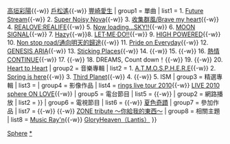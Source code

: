 {{Navbox Musical artist
|name = Sphere
| title = [[sphere (聲優團體)|sphere]]
| background = group_or_band
| above = [[壽美菜子]]{{-w}} [[高垣彩陽]]{{-w}} [[戶松遙]]{{-w}} [[豐崎愛生]]
| group1 = 單曲
| list1 = 1. [[Future Stream]]{{-w}} 2. [[Super Noisy Nova]]{{-w}} 3. [[收集群風/Brave my heart]]{{-w}} 4. [[REALOVE:REALIFE]]{{-w}} 5. [[Now loading...SKY!!]]{{-w}} 6. [[MOON SIGNAL]]{{-w}} 7. [[Hazy]]{{-w}}8. [[LET·ME·DO!!]]{{-w}} 9. [[HIGH POWERED]]{{-w}} 10. [[Non stop road/通向明天的歸途]]{{-w}} 11. [[Pride on Everyday]]{{-w}} 12. [[GENESIS ARIA]]{{-w}} 13. [[Sticking Places]]{{-w}} 14. {{link-ja|Eternal Tours|Eternal Tours}}{{-w}} 15. {{link-ja|朦朧而確定的未來|微かな密かな確かなミライ}}{{-w}} 16. [[熱情CONTINUE]]{{-w}} 17. {{link-ja|vivid brilliant door！|vivid brilliant door!}}{{-w}} 18. DREAMS, Count down！{{-w}} 19. {{link-ja|My Only Place|My Only Place}}{{-w}} 20. [[Heart to Heart (Sphere單曲)|Heart to Heart]]
| group2 = 音樂專輯
| list2 = 1. [[A.T.M.O.S.P.H.E.R.E]]{{-w}} 2. [[Spring is here]]{{-w}} 3. [[Third Planet]]{{-w}} 4. {{link-ja|4 colors for you|4 colors for you}}{{-w}} 5. ISM 
| group3 = 精選專輯
| list3 = {{link-ja|sphere (sphere專輯)|sphere (スフィアのアルバム)|sphere}}
| group4 = 影像作品
| list4 = [[～Sphere's rings live tour 2010～|rings live tour 2010]]{{-w}} [[Sphere LIVE 2010 sphere ON LOVE, ON 日本武道館|LIVE 2010 sphere ON LOVE]]{{-w}} {{link-ja|LIVE 2011 Athletic Harmonies|スフィア ライブ 2011 Athletic Harmonies}}
| group5 = 電台節目
| list5 = {{Navbox subgroup
| group1 = FM播放
| list1 = {{link-ja|有樂町動畫小鎮|有楽町アニメタウン}}（※出道後未結成之前）{{-w}} {{link-ja|Sphere 4 spring|Sphere 4 spring}}{{-w}} {{link-ja|sphere的全日本之夜R|スフィアのオールナイトニッポンR}}
| group2 = 網路播放
| list2  = {{link-ja|Pl@net Sphere|Pl@net Sphere}}
}} 
| group6 = 電視節目
| list6 = {{link-ja|sphere俱樂部|スフィアクラブ}}{{-w}} [[夏色奇蹟]]
| group7 = 參加作品
| list7 = {{link-ja|dear-dear DREAM|dear-dear DREAM}}{{-w}} {{link-ja|Lantis 10th annicersary Best -090927-|Lantis 10th anniversary Best}}{{-w}} [[ZONE tribute ～你給我的東西～]]
| group8 = 相關主題
| list8 = [[Music Ray'n]]{{-w}} [[Lantis|GloryHeaven（Lantis）]] 
}}<noinclude>
{{DEFAULTSORT:sphere}}
[[Category:日本配音員團體模板|Sphere]]
[[Category:Sphere|*]]
</noinclude>